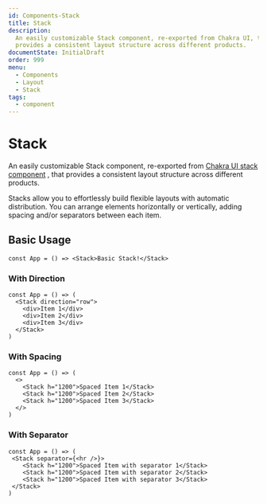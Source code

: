 ```yaml
---
id: Components-Stack
title: Stack
description:
  An easily customizable Stack component, re-exported from Chakra UI, that
  provides a consistent layout structure across different products.
documentState: InitialDraft
order: 999
menu:
  - Components
  - Layout
  - Stack
tags:
  - component
---
```


# Stack

An easily customizable Stack component, re-exported from
[Chakra UI stack component](https://www.chakra-ui.com/docs/components/stack) ,
that provides a consistent layout structure across different products.

Stacks allow you to effortlessly build flexible layouts with automatic
distribution. You can arrange elements horizontally or vertically, adding
spacing and/or separators between each item.

## Basic Usage


```jsx-live
const App = () => <Stack>Basic Stack!</Stack>
```

### With Direction

```jsx-live
const App = () => (
  <Stack direction="row">
    <div>Item 1</div>
    <div>Item 2</div>
    <div>Item 3</div>
  </Stack>
)
```

### With Spacing

```jsx-live
const App = () => (
  <>
    <Stack h="1200">Spaced Item 1</Stack>
    <Stack h="1200">Spaced Item 2</Stack>
    <Stack h="1200">Spaced Item 3</Stack>
  </>
)
```

### With Separator

```jsx-live
const App = () => (
 <Stack separator={<hr />}>
    <Stack h="1200">Spaced Item with separator 1</Stack>
    <Stack h="1200">Spaced Item with separator 2</Stack>
    <Stack h="1200">Spaced Item with separator 3</Stack>
 </Stack>
)
```
